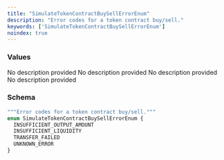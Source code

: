 ```yaml
---
title: "SimulateTokenContractBuySellErrorEnum"
description: "Error codes for a token contract buy/sell."
keywords: ['SimulateTokenContractBuySellErrorEnum']
noindex: true
---
```


### Values

<ResponseField name="INSUFFICIENT_OUTPUT_AMOUNT" type="enum">
  No description provided
</ResponseField>

<ResponseField name="INSUFFICIENT_LIQUIDITY" type="enum">
  No description provided
</ResponseField>

<ResponseField name="TRANSFER_FAILED" type="enum">
  No description provided
</ResponseField>

<ResponseField name="UNKNOWN_ERROR" type="enum">
  No description provided
</ResponseField>

### Schema


```graphql 
"""Error codes for a token contract buy/sell."""
enum SimulateTokenContractBuySellErrorEnum {
  INSUFFICIENT_OUTPUT_AMOUNT
  INSUFFICIENT_LIQUIDITY
  TRANSFER_FAILED
  UNKNOWN_ERROR
}
```
